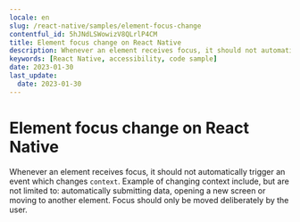 ```yaml
---
locale: en
slug: /react-native/samples/element-focus-change
contentful_id: 5hJNdLSWowizV8QLrlP4CM
title: Element focus change on React Native
description: Whenever an element receives focus, it should not automatically trigger an event which changes context.
keywords: [React Native, accessibility, code sample]
date: 2023-01-30
last_update:
  date: 2023-01-30
---
```


# Element focus change on React Native

Whenever an element receives focus, it should not automatically trigger an event which changes `context`. Example of changing context include, but are not limited to: automatically submitting data, opening a new screen or moving to another element. Focus should only be moved deliberately by the user.

<CodeSample id="element-focus" locale="en" platform="react native"/>
